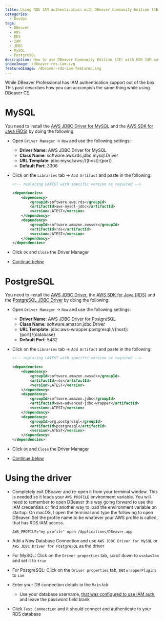 ```yaml
---
title: Using RDS IAM authentication with DBeaver Community Edition (CE)
categories:
  - DevOps
tags:
  - DBeaver
  - AWS
  - RDS
  - IAM
  - JDBC
  - MySQL
  - PostgreSQL
description: How to use DBeaver Community Edition (CE) with RDS IAM authentication
indexImage: /dbeaver-rds-iam.svg
featuredImage: /dbeaver-rds-iam-featured.svg
---
```




While DBeaver Professional has IAM authentication support out of the box.  This post describes how you can accompish the same thing while using DBeaver CE.

# MySQL

You need to install the [AWS JDBC Driver for MySQL](https://github.com/awslabs/aws-mysql-jdbc) and the [AWS SDK for Java (RDS)](https://aws.amazon.com/sdk-for-java/) by doing the following:

- Open `Driver Manager` -> `New` and use the following settings:

  - **Driver Name**: AWS JDBC Driver for MySQL
  - **Class Name**: software.aws.rds.jdbc.mysql.Driver
  - **URL Template**: jdbc:mysql:aws://&#123;host&#125;:&#123;port&#125;
  - **Default Port**: 3306

  <BlogImage 
    src={mySQLDriverSettings}
  />

- Click on the `Libraries` tab -> `Add Artifact` and paste in the following:

  ```xml
  <!-- replacing LATEST with specific version as required -->

  <dependencies>
      <dependency>
          <groupId>software.aws.rds</groupId>
          <artifactId>aws-mysql-jdbc</artifactId>
          <version>LATEST</version>
      </dependency>
      <dependency>
          <groupId>software.amazon.awssdk</groupId>
          <artifactId>rds</artifactId>
          <version>LATEST</version>
      </dependency>
  </dependencies>
  ```

- Click `OK` and `Close` the Driver Manager
- [Continue below](#using-the-driver)

# PostgreSQL

You need to install the [AWS JDBC Driver](https://github.com/awslabs/aws-advanced-jdbc-wrapper), the [AWS SDK for Java (RDS)](https://aws.amazon.com/sdk-for-java/) and the [PostgreSQL JDBC Driver](https://github.com/pgjdbc/pgjdbc) by doing the following:

- Open `Driver Manager` -> `New` and use the following settings:

  - **Driver Name**: AWS JDBC Driver for PostgreSQL
  - **Class Name**: software.amazon.jdbc.Driver
  - **URL Template**: jdbc:aws-wrapper:postgresql://&#123;host&#125;:&#123;port&#125;/&#123;database&#125;
  - **Default Port**: 5432

  <BlogImage 
    src={postgreSQLDriverSettings}
  />

- Click on the `Libraries` tab -> `Add Artifact` and paste in the following:

  ```xml
  <!-- replacing LATEST with specific version as required -->

  <dependencies>
      <dependency>
          <groupId>software.amazon.awssdk</groupId>
          <artifactId>rds</artifactId>
          <version>LATEST</version>
      </dependency>
      <dependency>
          <groupId>software.amazon.jdbc</groupId>
          <artifactId>aws-advanced-jdbc-wrapper</artifactId>
          <version>LATEST</version>
      </dependency>
      <dependency>
          <groupId>org.postgresql</groupId>
          <artifactId>postgresql</artifactId>
          <version>LATEST</version>
      </dependency>
  </dependencies>
  ```

- Click `OK` and `Close` the Driver Manager
- [Continue below](#using-the-driver)

# Using the driver

- Completely exit DBeaver and re-open it from your terminal window.  This is needed so it loads your `AWS_PROFILE` environment variable.  You will need to remember to open DBeaver this way going forward to use the IAM credentials or find another way to load the environment variable on startup.  On macOS, I open the terminal and type the following to open DBeaver.  Set the profile name to be whatever your AWS profile is called, that has RDS IAM access.

  ```shell
  AWS_PROFILE="my profile" open /Applications/DBeaver.app
  ```
- Add a New Database Connection and use `AWS JDBC Driver for MySQL` or `AWS JDBC Driver for PostgreSQL` as the driver
- For MySQL: Click on the `Driver properties` tab, scroll down to `useAwsIam` and set it to `true`

  <BlogImage 
    src={mySQLDriverProperties}
  />
- For PostgreSQL: Click on the `Driver properties` tab, set `wrapperPlugins` to `iam`

  <BlogImage 
    src={postgreSQLDriverProperties}
  />
- Enter your DB connection details in the `Main` tab
  - Use your database username, [that was configured to use IAM auth](https://docs.aws.amazon.com/AmazonRDS/latest/UserGuide/UsingWithRDS.IAMDBAuth.html), and leave the password field blank
- Click `Test Connection` and it should connect and authenticate to your RDS database

